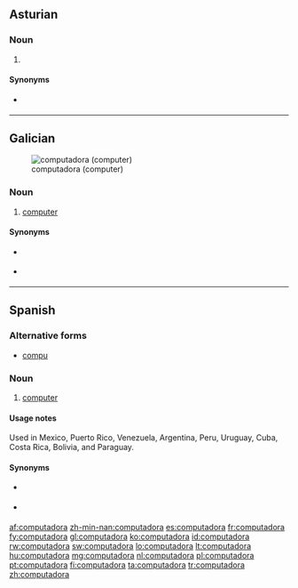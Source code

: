==Asturian==
{{wikipedia|lang=ast}}

===Noun===
{{ast-noun|f|computadores}}

# {{l/en|computer}} {{gloss|a programmable device}}

====Synonyms====
* {{sense|computer}} {{l|ast|computador}} {{g|m}}
----

==Galician==
{{wikipedia|lang=gl}}
[[File:Macintosh classic.jpg|thumb|computadora (computer)]]

===Noun===
{{gl-noun|f}}

# [[computer]]

====Synonyms====
* {{sense|computer}} {{l|gl|computador}} {{g|m}}
* {{sense|computer}} {{l|gl|ordenador}} {{g|m}}

----

==Spanish==
{{wikipedia|lang=es}}
===Alternative forms===
* [[compu]] {{qualifier|informal}}

===Noun===
{{es-noun|f|computadoras}}

# [[computer]]

====Usage notes====
Used in Mexico, Puerto Rico, Venezuela, Argentina, Peru, Uruguay, Cuba, Costa Rica, Bolivia, and Paraguay.

====Synonyms====
* {{sense|computer}} {{l|es|computador}} {{g|m}}
* {{sense|computer}} {{l|es|ordenador}} {{g|m}}

[[af:computadora]]
[[zh-min-nan:computadora]]
[[es:computadora]]
[[fr:computadora]]
[[fy:computadora]]
[[gl:computadora]]
[[ko:computadora]]
[[id:computadora]]
[[rw:computadora]]
[[sw:computadora]]
[[lo:computadora]]
[[lt:computadora]]
[[hu:computadora]]
[[mg:computadora]]
[[nl:computadora]]
[[pl:computadora]]
[[pt:computadora]]
[[fi:computadora]]
[[ta:computadora]]
[[tr:computadora]]
[[zh:computadora]]